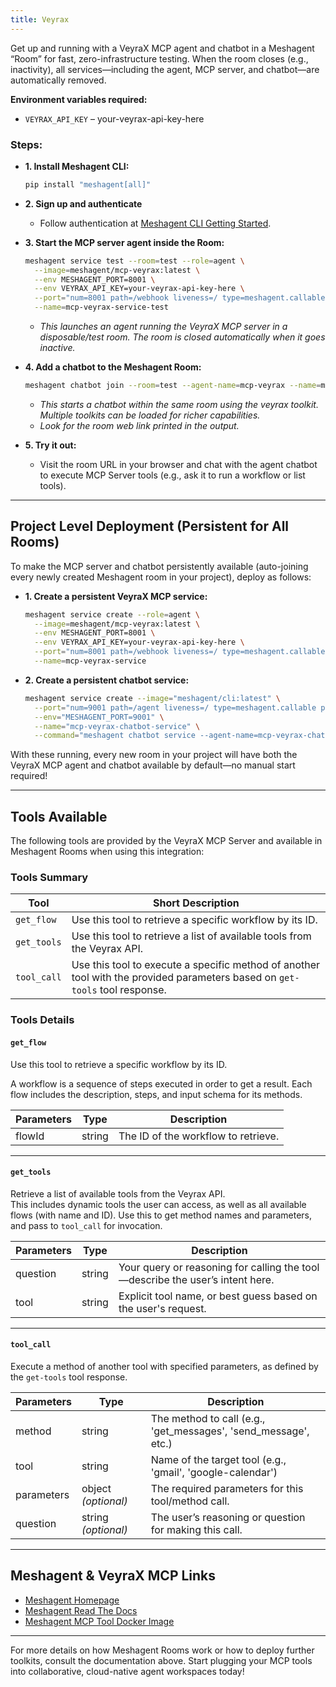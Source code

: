 ```yaml
---
title: Veyrax
---
```



Get up and running with a VeyraX MCP agent and chatbot in a Meshagent “Room” for fast, zero-infrastructure testing. When the room closes (e.g., inactivity), all services—including the agent, MCP server, and chatbot—are automatically removed.

**Environment variables required:**
- `VEYRAX_API_KEY` – your-veyrax-api-key-here

### Steps:

- **1. Install Meshagent CLI:**
  ```bash
  pip install "meshagent[all]"
  ```

- **2. Sign up and authenticate**
  - Follow authentication at [Meshagent CLI Getting Started](https://docs.meshagent.com/cli/getting_started).

- **3. Start the MCP server agent inside the Room:**
  ```bash
  meshagent service test --room=test --role=agent \
    --image=meshagent/mcp-veyrax:latest \
    --env MESHAGENT_PORT=8001 \
    --env VEYRAX_API_KEY=your-veyrax-api-key-here \
    --port="num=8001 path=/webhook liveness=/ type=meshagent.callable" \
    --name=mcp-veyrax-service-test
  ```
  - _This launches an agent running the VeyraX MCP server in a disposable/test room. The room is closed automatically when it goes inactive._

- **4. Add a chatbot to the Meshagent Room:**
  ```bash
  meshagent chatbot join --room=test --agent-name=mcp-veyrax --name=mcp-veyrax --toolkit=mcp-veyrax
  ```
  - _This starts a chatbot within the same room using the veyrax toolkit. Multiple toolkits can be loaded for richer capabilities._
  - _Look for the room web link printed in the output._

- **5. Try it out:**
  - Visit the room URL in your browser and chat with the agent chatbot to execute MCP Server tools (e.g., ask it to run a workflow or list tools).

---

## Project Level Deployment (Persistent for All Rooms)

To make the MCP server and chatbot persistently available (auto-joining every newly created Meshagent room in your project), deploy as follows:

- **1. Create a persistent VeyraX MCP service:**
  ```bash
  meshagent service create --role=agent \
    --image=meshagent/mcp-veyrax:latest \
    --env MESHAGENT_PORT=8001 \
    --env VEYRAX_API_KEY=your-veyrax-api-key-here \
    --port="num=8001 path=/webhook liveness=/ type=meshagent.callable" \
    --name=mcp-veyrax-service
  ```

- **2. Create a persistent chatbot service:**
  ```bash
  meshagent service create --image="meshagent/cli:latest" \
    --port="num=9001 path=/agent liveness=/ type=meshagent.callable participant_name=mcp-veyrax-chatbot" \
    --env="MESHAGENT_PORT=9001" \
    --name="mcp-veyrax-chatbot-service" \
    --command="meshagent chatbot service --agent-name=mcp-veyrax-chatbot --toolkit=mcp-veyrax"
  ```

With these running, every new room in your project will have both the VeyraX MCP agent and chatbot available by default—no manual start required!

---

## Tools Available

The following tools are provided by the VeyraX MCP Server and available in Meshagent Rooms when using this integration:

### Tools Summary

| Tool         | Short Description                                                                   |
|--------------|-------------------------------------------------------------------------------------|
| `get_flow`   | Use this tool to retrieve a specific workflow by its ID.                            |
| `get_tools`  | Use this tool to retrieve a list of available tools from the Veyrax API.            |
| `tool_call`  | Use this tool to execute a specific method of another tool with the provided parameters based on `get-tools` tool response. |


### Tools Details

#### **`get_flow`**
Use this tool to retrieve a specific workflow by its ID.

A workflow is a sequence of steps executed in order to get a result. Each flow includes the description, steps, and input schema for its methods.

Parameters | Type    | Description
-----------|---------|----------
flowId     | string  | The ID of the workflow to retrieve.

---

#### **`get_tools`**
Retrieve a list of available tools from the Veyrax API.  
This includes dynamic tools the user can access, as well as all available flows (with name and ID). Use this to get method names and parameters, and pass to `tool_call` for invocation.

Parameters | Type    | Description
-----------|---------|----------
question   | string  | Your query or reasoning for calling the tool—describe the user’s intent here.
tool       | string  | Explicit tool name, or best guess based on the user's request.

---

#### **`tool_call`**
Execute a method of another tool with specified parameters, as defined by the `get-tools` tool response.

Parameters | Type              | Description
-----------|-------------------|----------
method     | string            | The method to call (e.g., 'get_messages', 'send_message', etc.)
tool       | string            | Name of the target tool (e.g., 'gmail', 'google-calendar')
parameters | object *(optional)*| The required parameters for this tool/method call.
question   | string *(optional)*| The user’s reasoning or question for making this call.


---

## Meshagent & VeyraX MCP Links

- [Meshagent Homepage](https://www.meshagent.com/)
- [Meshagent Read The Docs](https://docs.meshagent.com)
- [Meshagent MCP Tool Docker Image](https://hub.docker.com/r/meshagent/mcp-veyrax)

---

For more details on how Meshagent Rooms work or how to deploy further toolkits, consult the documentation above. Start plugging your MCP tools into collaborative, cloud-native agent workspaces today!